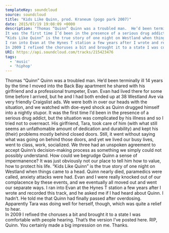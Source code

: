 ---
templateKey: soundcloud
source: soundcloud
title: "Kids Like Quinn, prod. Kraneum (pogo park 2007)"
date: 2015/07/19 19:08:09 +0000
description: "Thomas “Quinn” Quinn was a troubled man.  He’d been terminally ill 14 years by the time I moved into the Back Bay apartment he shared with his girlfriend and a professional trumpeter, Evan.  Evan had lived there for some time before I arrived, but he and I had both ended up at 38 Westland Ave via very friendly Craigslist ads.  We were both in over our heads with the situation, and we watched with doe-eyed shock as Quinn drugged himself into a nightly stupor.
It was the first time I’d been in the presence of a serious drug addict, but the situation was complicated by his illness and so I tried not to overreact.  His girlfriend, Tara, took care of him (with what still seems an unfathomable amount of dedication and durability) and kept his (their) problems mostly behind closed doors.  Still, it went without saying what was going on behind those doors, and yet we lived our busy lives, went to class, work, socialized.  We three had an unspoken agreement to accept Quinn’s decision-making process as something we simply could not possibly understand.   How could we begrudge Quinn a sense of impermanence?  It was just obviously not our place to tell him how to value, how to protect his life.
“Kids Like Quinn” is the true story of one night on Westland when things came to a head.  Quinn nearly died, paramedics were called, anxiety attacks were had.  Evan and I were really knocked out of our complacence by these events, and we eventually all moved out and went our separate ways.
I ran into Evan at the Hynes T station a few years after I wrote and recorded this track, and he asked me if I had heard about Quinn.  I hadn’t.  He told me that Quinn had finally passed after overdosing.  Apparently Tara was doing well for herself, though, which was quite a relief to hear.  
In 2009 I refixed the choruses a bit and brought it to a state I was comfortable with people hearing.  That’s the version I’ve posted here.  RIP, Quinn.  You certainly made a big impression on me.  Thanks."
URI: https://api.soundcloud.com/tracks/215423476
tags: 
  - 'music'
  - 'hiphop'
---

Thomas “Quinn” Quinn was a troubled man.  He’d been terminally ill 14 years by the time I moved into the Back Bay apartment he shared with his girlfriend and a professional trumpeter, Evan.  Evan had lived there for some time before I arrived, but he and I had both ended up at 38 Westland Ave via very friendly Craigslist ads.  We were both in over our heads with the situation, and we watched with doe-eyed shock as Quinn drugged himself into a nightly stupor.
It was the first time I’d been in the presence of a serious drug addict, but the situation was complicated by his illness and so I tried not to overreact.  His girlfriend, Tara, took care of him (with what still seems an unfathomable amount of dedication and durability) and kept his (their) problems mostly behind closed doors.  Still, it went without saying what was going on behind those doors, and yet we lived our busy lives, went to class, work, socialized.  We three had an unspoken agreement to accept Quinn’s decision-making process as something we simply could not possibly understand.   How could we begrudge Quinn a sense of impermanence?  It was just obviously not our place to tell him how to value, how to protect his life.
“Kids Like Quinn” is the true story of one night on Westland when things came to a head.  Quinn nearly died, paramedics were called, anxiety attacks were had.  Evan and I were really knocked out of our complacence by these events, and we eventually all moved out and went our separate ways.
I ran into Evan at the Hynes T station a few years after I wrote and recorded this track, and he asked me if I had heard about Quinn.  I hadn’t.  He told me that Quinn had finally passed after overdosing.  Apparently Tara was doing well for herself, though, which was quite a relief to hear.  
In 2009 I refixed the choruses a bit and brought it to a state I was comfortable with people hearing.  That’s the version I’ve posted here.  RIP, Quinn.  You certainly made a big impression on me.  Thanks.
